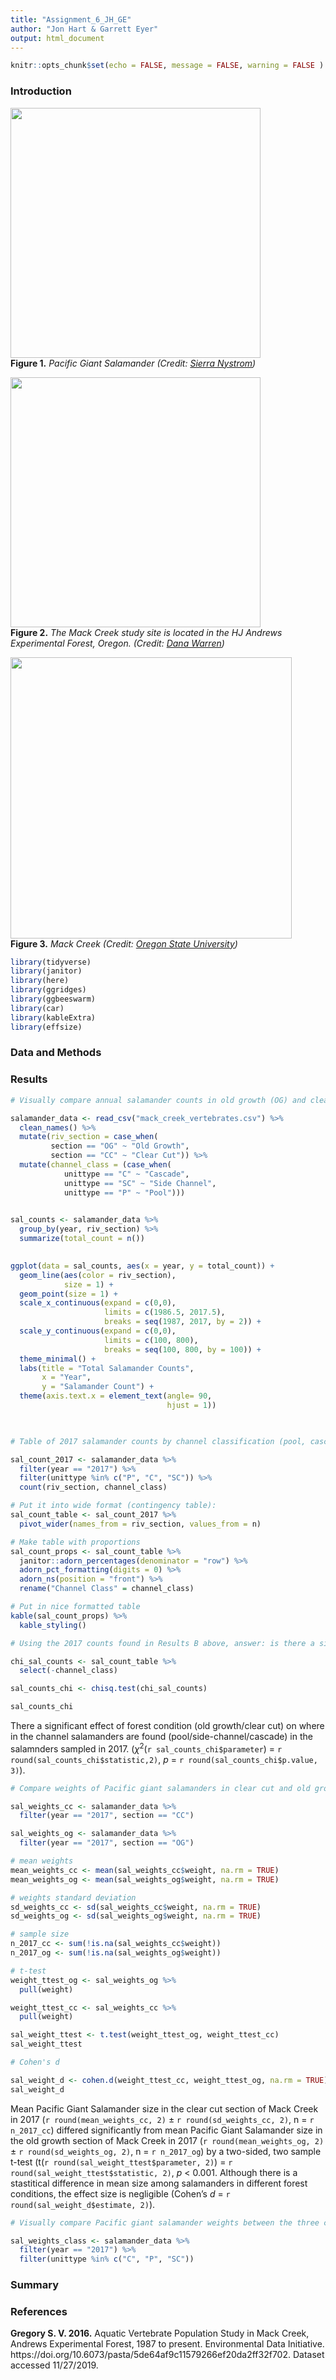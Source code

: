 ```yaml
---
title: "Assignment_6_JH_GE"
author: "Jon Hart & Garrett Eyer"
output: html_document
---
```


```r
knitr::opts_chunk$set(echo = FALSE, message = FALSE, warning = FALSE )
```
### **Introduction**

![](salamander_pic.PNG){width=400px}  
**Figure 1.** *Pacific Giant Salamander (Credit: [Sierra Nystrom](http://natural-history-journal.blogspot.com/2017/06/pacific-giant-salamander-at-prairie.html))*

![](map1.PNG){width=400px}  
**Figure 2.** *The Mack Creek study site is located in the HJ Andrews Experimental Forest, Oregon. (Credit: [Dana Warren](https://www.researchgate.net/figure/Map-of-study-sites-and-the-HJ-Andrews-Experimental-forest-HJA-Each-dot-represents-a_fig1_314206020))*

![](mack_creek.PNG){width=450px}  
**Figure 3.** *Mack Creek (Credit: [Oregon State University](https://www.flickr.com/photos/oregonstateuniversity/7468126552/))*

```r
library(tidyverse)
library(janitor)
library(here)
library(ggridges)
library(ggbeeswarm)
library(car)
library(kableExtra)
library(effsize)
```
### **Data and Methods**

### **Results**

```r

# Visually compare annual salamander counts in old growth (OG) and clear cut (CC) sections of Mack Creek

salamander_data <- read_csv("mack_creek_vertebrates.csv") %>% 
  clean_names() %>% 
  mutate(riv_section = case_when(
         section == "OG" ~ "Old Growth",
         section == "CC" ~ "Clear Cut")) %>% 
  mutate(channel_class = (case_when(
            unittype == "C" ~ "Cascade", 
            unittype == "SC" ~ "Side Channel",
            unittype == "P" ~ "Pool"))) 
  

sal_counts <- salamander_data %>% 
  group_by(year, riv_section) %>% 
  summarize(total_count = n()) 
   

ggplot(data = sal_counts, aes(x = year, y = total_count)) +
  geom_line(aes(color = riv_section),
            size = 1) +
  geom_point(size = 1) +
  scale_x_continuous(expand = c(0,0),
                     limits = c(1986.5, 2017.5),
                     breaks = seq(1987, 2017, by = 2)) +
  scale_y_continuous(expand = c(0,0),
                     limits = c(100, 800),
                     breaks = seq(100, 800, by = 100)) +
  theme_minimal() +
  labs(title = "Total Salamander Counts",
       x = "Year",
       y = "Salamander Count") +
  theme(axis.text.x = element_text(angle= 90, 
                                   hjust = 1)) 

            
```




```r
# Table of 2017 salamander counts by channel classification (pool, cascades and side-channel) in old growth (OG) and clear cut (CC) sections of Mack Creek.  

sal_count_2017 <- salamander_data %>% 
  filter(year == "2017") %>% 
  filter(unittype %in% c("P", "C", "SC")) %>% 
  count(riv_section, channel_class)

# Put it into wide format (contingency table):
sal_count_table <- sal_count_2017 %>% 
  pivot_wider(names_from = riv_section, values_from = n)

# Make table with proportions
sal_count_props <- sal_count_table %>% 
  janitor::adorn_percentages(denominator = "row") %>% 
  adorn_pct_formatting(digits = 0) %>% 
  adorn_ns(position = "front") %>% 
  rename("Channel Class" = channel_class) 

# Put in nice formatted table
kable(sal_count_props) %>% 
  kable_styling()


```


```r
# Using the 2017 counts found in Results B above, answer: is there a significant difference in where in the channel Pacific giant salamanders are located (pool, cascade or side channel) between the two sections (old growth and clear cut)?

chi_sal_counts <- sal_count_table %>% 
  select(-channel_class)

sal_counts_chi <- chisq.test(chi_sal_counts)

sal_counts_chi
```

There a significant effect of forest condition (old growth/clear cut) on where in the channel salamanders are found (pool/side-channel/cascade) in the salamnders sampled in 2017. ($\chi$^2^(`r sal_counts_chi$parameter`) = `r round(sal_counts_chi$statistic,2)`, *p* = `r round(sal_counts_chi$p.value, 3)`).

```r
# Compare weights of Pacific giant salamanders in clear cut and old growth forest sections of the creek in 2017.

sal_weights_cc <- salamander_data %>% 
  filter(year == "2017", section == "CC") 

sal_weights_og <- salamander_data %>%   
  filter(year == "2017", section == "OG") 

# mean weights
mean_weights_cc <- mean(sal_weights_cc$weight, na.rm = TRUE)
mean_weights_og <- mean(sal_weights_og$weight, na.rm = TRUE)

# weights standard deviation
sd_weights_cc <- sd(sal_weights_cc$weight, na.rm = TRUE)
sd_weights_og <- sd(sal_weights_og$weight, na.rm = TRUE)

# sample size
n_2017_cc <- sum(!is.na(sal_weights_cc$weight))
n_2017_og <- sum(!is.na(sal_weights_og$weight))

# t-test
weight_ttest_og <- sal_weights_og %>% 
  pull(weight)

weight_ttest_cc <- sal_weights_cc %>% 
  pull(weight)

sal_weight_ttest <- t.test(weight_ttest_og, weight_ttest_cc)
sal_weight_ttest 

# Cohen's d

sal_weight_d <- cohen.d(weight_ttest_cc, weight_ttest_og, na.rm = TRUE)
sal_weight_d
```

Mean Pacific Giant Salamander size in the clear cut section of Mack Creek in 2017 (`r round(mean_weights_cc, 2)` $\pm$ `r round(sd_weights_cc, 2)`, n = `r n_2017_cc`) differed significantly from mean Pacific Giant Salamander size in the old growth section of Mack Creek in 2017 (`r round(mean_weights_og, 2)` $\pm$ `r round(sd_weights_og, 2)`, n = `r n_2017_og`) by a two-sided, two sample t-test (t(`r round(sal_weight_ttest$parameter, 2)`) = `r round(sal_weight_ttest$statistic, 2)`, *p* < 0.001. Although there is a stastitical difference in mean size among salamanders in different forest conditions, the effect size is negligible (Cohen's *d* = `r round(sal_weight_d$estimate, 2)`). 


```r
# Visually compare Pacific giant salamander weights between the three channel classifications. You can choose how to best visualize the weights between the three groups

sal_weights_class <- salamander_data %>% 
  filter(year == "2017") %>% 
  filter(unittype %in% c("C", "P", "SC"))

```


### **Summary**

### **References**
**Gregory S. V. 2016.** Aquatic Vertebrate Population Study in Mack Creek, Andrews Experimental Forest, 1987 to present. Environmental Data Initiative. https://doi.org/10.6073/pasta/5de64af9c11579266ef20da2ff32f702. Dataset accessed 11/27/2019.
